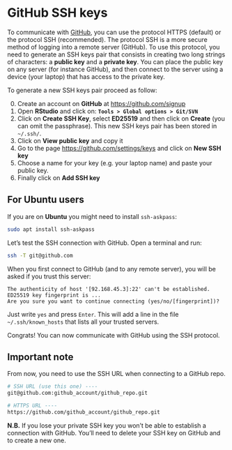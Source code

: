 # GitHub SSH keys {.unnumbered}

To communicate with [GitHub](https://github.com), you can use the protocol HTTPS (default)
or the protocol SSH (recommended). The protocol SSH is a more secure method of 
logging into a remote server (GitHub). To use this protocol, you need to generate 
an SSH keys pair that consists in creating two long strings of characters: a **public key**
and a **private key**. You can place the public key on any server (for instance GitHub), 
and then connect to the server using a device (your laptop) that has access to the private key.


To generate a new SSH keys pair proceed as follow: 

0. Create an account on **GitHub** at [https://github.com/signup](https://github.com/signup)
1. Open **RStudio** and click on: **`Tools > Global options > Git/SVN`**
2. Click on **Create SSH Key**, select **ED25519** and then click on **Create** 
(you can omit the passphrase). This new SSH keys pair has been stored in `~/.ssh/`.
3. Click on **View public key** and copy it
4. Go to the page [https://github.com/settings/keys](https://github.com/settings/keys)
and click on **New SSH key**
5. Choose a name for your key (e.g. your laptop name) and paste your public key.
6. Finally click on **Add SSH key**


::: {.callout-important}
## For Ubuntu users

If you are on **Ubuntu** you might need to install `ssh-askpass`: 

```sh
sudo apt install ssh-askpass
```
:::


Let's test the SSH connection with GitHub. Open a terminal and run:

```sh
ssh -T git@github.com
```

When you first connect to GitHub (and to any remote server), you will be asked 
if you trust this server:

```
The authenticity of host '[92.168.45.3]:22' can't be established.
ED25519 key fingerprint is ...
Are you sure you want to continue connecting (yes/no/[fingerprint])?
```

Just write `yes` and press `Enter`. This will add a line in the file 
`~/.ssh/known_hosts` that lists all your trusted servers.

Congrats! You can now communicate with GitHub using the SSH protocol.

::: {.callout-important}
## Important note

From now, you need to use the SSH URL when connecting to a GitHub repo.


```sh
# SSH URL (use this one) ----
git@github.com:github_account/github_repo.git

# HTTPS URL ----
https://github.com/github_account/github_repo.git
```
:::


**N.B.** 
If you lose your private SSH key you won't be able to establish
a connection with GitHub. You'll need to delete your SSH key
on GitHub and to create a new one.
